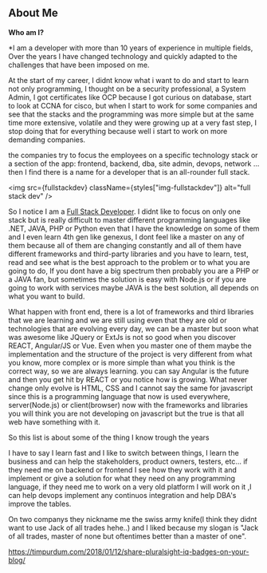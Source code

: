 
<div className={styles.Document}>

## About Me

**Who am I?**

*I am a developer with more than 10 years of experience in multiple fields, Over the years I have changed technology and quickly adapted to the challenges that have been imposed on me.

At the start of my career, I didnt know what i want to do and start to learn not only programming, I thought on be a security professional, a System Admin, I got certificates like OCP because I got curious on database, start to look at CCNA for cisco, 
but when I start to work for some companies and see that the stacks and the programming was more simple but at the same time more extensive, volatile and they were growing up at a very fast step, I stop doing that for everything because well i start to work on more demanding companies.

the companies try to focus the employees on a specific technology stack or a section of the app: frontend, backend, dba, site admin, devops, network ... then I find there is a name for a developer that is an all-rounder full stack.

  <img src={fullstackdev} className={styles["img-fullstackdev"]} alt="full stack dev" />

So I notice I am a [Full Stack Developer](../fullstack).
I didnt like to focus on only one stack but is really difficult to master different programming languages like .NET, JAVA, PHP or Python even that I have the knowledge on some of them and I even learn 4th gen like genexus, 
I dont feel like a master on any of them because all of them are changing constantly and all of them have different frameworks and third-party libraries and you have to learn, test, read and see what is the best approach to the problem or to what you are going to do,
If you dont have a big spectrum then probably you are a PHP or a JAVA fan, but sometimes the solution is easy with Node.js or if you are going to work with services maybe JAVA is the best solution, all depends on what you want to build.

What happen with front end, there is a lot of frameworks and third libraries that we are learning and we are still using even that they are old or technologies that are evolving every day, we can be a master but soon what was awesome like JQuery or ExtJs is not so good when you discover REACT, Angular/JS or Vue.
Even when you master one of them maybe the implementation and the structure of the project is very different from what you know, more complex or is more simple than what you think is the correct way, so we are always learning. you can say Angular is the future and then you get hit by REACT or you notice how is growing. 
What never change only evolve is HTML, CSS and I cannot say the same for javascript since this is a programming language that now is used everywhere, server(Node.js) or client(browser) now with the frameworks and libraries you will think you are not developing on javascript but the true is that all web have something with it.

So this list is about some of the thing I know trough the years 

I have to say I learn fast and I like to switch between things, I learn the business and can help the stakeholders, product owners, testers, etc... if they need me on backend or frontend I see how they work with it and implement or give a solution for what they need on any programming language, 
if they need me to work on a very old platform I will work on it ,I can help devops implement any continuos integration and help DBA's improve the tables.

On two companys they nickname me the swiss army knife(I think they didnt want to use Jack of all trades hehe..) and I liked because my slogan is 
"Jack of all trades, master of none but oftentimes better than a master of one".

https://timpurdum.com/2018/01/12/share-pluralsight-iq-badges-on-your-blog/
</div>

